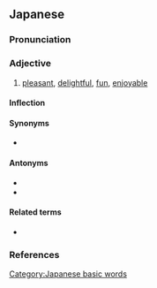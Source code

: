 ==Japanese==
{{ja-kanjitab|たの|yomi=k}}

===Pronunciation===
{{ja-pron|yomi=k|たのしい|acc=3|acc_ref=DJR,NHK}}
{{ja-ojad}}

===Adjective===
{{ja-adj|kyu=樂しい|infl=i|たのしい}}

# [[pleasant]], [[delightful]], [[fun]], [[enjoyable]]

====Inflection====
{{ja-i|たのし}}

====Synonyms====
* {{ja-r|面白い|おもしろい|gloss=fun, interesting}}

====Antonyms====
* {{ja-r|苦しい|くるし.い}}
* {{ja-r|つまらない}}

====Related terms====
* {{ja-r|楽しむ|たのしむ}}

===References===
<references/>

[[Category:Japanese basic words]]